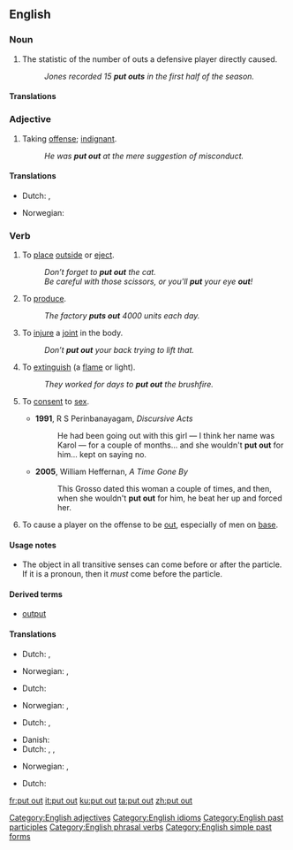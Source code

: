 ==English==

===Noun===
{{en-noun|sg=[[put]] [[out]]}}

# {{baseball}} The statistic of the number of outs a defensive player directly caused.
#: ''Jones recorded 15 '''put outs''' in the first half of the season.''

====Translations====
{{trans-top|baseball statistic}}
{{trans-mid}}
{{trans-bottom}}

===Adjective===
{{en-adj}}

# Taking [[offense]]; [[indignant]].
#: ''He was '''put out''' at the mere suggestion of misconduct.''

====Translations====
{{trans-top|taking offense}}
* Dutch: {{t|nl|ontzet}}, {{t|nl|verontwaardigd}}
{{trans-mid}}
* Norwegian: {{t-|no|satt ut}}
{{trans-bottom}}

===Verb===
{{en-verb|inf=to [[put]] [[out]]|puts out|putting out|put out}}

# {{transitive}} To [[place]] [[outside]] or [[eject]].
#: ''Don’t forget to '''put out''' the cat.''
#: ''Be careful with those scissors, or you'll '''put''' your eye '''out'''!''
# {{transitive}} To [[produce]].
#: ''The factory '''puts out''' 4000 units each day.''
# {{transitive}} To [[injure]] a [[joint]] in the body.
#: ''Don’t '''put out''' your back trying to lift that.''
# {{transitive}} To [[extinguish]] (a [[flame]] or light).
#: ''They worked for days to '''put out''' the brushfire.''
# {{context|slang|intransitive}} To [[consent]] to [[sex]].
#* '''1991''', R S Perinbanayagam, ''Discursive Acts''
#*: He had been going out with this girl &mdash; I think her name was Karol &mdash; for a couple of months... and she wouldn't '''put out''' for him... kept on saying no.
#* '''2005''', William Heffernan, ''A Time Gone By''
#*: This Grosso dated this woman a couple of times, and then, when she wouldn't '''put out''' for him, he beat her up and forced her.
# {{baseball}} To cause a player on the offense to be [[out]], especially of men on [[base]].

====Usage notes====
* The object in all transitive senses can come before or after the particle. If it is a pronoun, then it ''must'' come before the particle.

====Derived terms====
* [[output]]

====Translations====
{{trans-top|place outside or eject}}
* Dutch: {{t|nl|buitenzetten}}, {{t|nl|uitwerpen}}
{{trans-mid}}
* Norwegian: {{t-|no|sette ut}}, {{t-|no|slippe ut}}
{{trans-bottom}}

{{trans-top|produce}}
* Dutch: {{t-|nl|produceren}}
{{trans-mid}}
* Norwegian: {{t+|no|lage}}, {{t-|no|produsere}}
{{trans-bottom}}

{{trans-top|injure a joint in the body}}
* Dutch: {{t+|nl|kwetsen}}, {{t|nl|blesseren}}
{{trans-mid}}
{{trans-bottom}}

{{trans-top|extinguish}}
* Danish: {{t+|da|slukke}}
* Dutch: {{italbrac|fire}} {{t+|nl|blussen}}, {{italbrac|light, candle}} {{t|nl|uitdoen}}, {{t+|nl|doven}}
{{trans-mid}}
* Norwegian: {{t-|no|slokke}}, {{t-|no|slukke}}
{{trans-bottom}}

{{trans-top|consent to sex}}
* Dutch: {{t+|nl|toegeven}}
{{trans-mid}}
{{trans-bottom}}

[[Category:English adjectives]]
[[Category:English idioms]]
[[Category:English past participles]]
[[Category:English phrasal verbs]]
[[Category:English simple past forms]]

[[fr:put out]]
[[it:put out]]
[[ku:put out]]
[[ta:put out]]
[[zh:put out]]